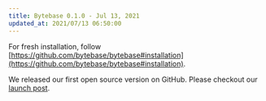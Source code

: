 ```yaml
---
title: Bytebase 0.1.0 - Jul 13, 2021
updated_at: 2021/07/13 06:50:00
---
```


For fresh installation, follow [https://github.com/bytebase/bytebase#installation](https://github.com/bytebase/bytebase#installation).

We released our first open source version on GitHub. Please checkout our [launch post](https://www.bytebase.com/blog/announce-bytebase).
